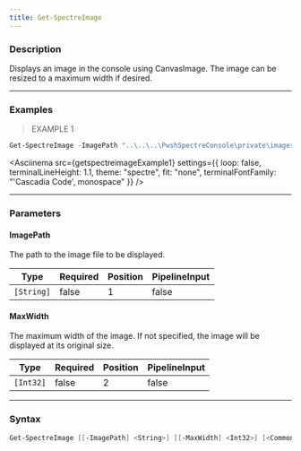 ```yaml
---
title: Get-SpectreImage
---
```









### Description

Displays an image in the console using CanvasImage. The image can be resized to a maximum width if desired.



---


### Examples
> EXAMPLE 1

```powershell
Get-SpectreImage -ImagePath "..\..\..\PwshSpectreConsole\private\images\smiley.png" -MaxWidth 40
```
<Asciinema
    src={getspectreimageExample1}
    settings={{
        loop: false,
        terminalLineHeight: 1.1,
        theme: "spectre",
        fit: "none",
        terminalFontFamily: "'Cascadia Code', monospace"
    }}
/>


---


### Parameters
#### **ImagePath**

The path to the image file to be displayed.






|Type      |Required|Position|PipelineInput|
|----------|--------|--------|-------------|
|`[String]`|false   |1       |false        |



#### **MaxWidth**

The maximum width of the image. If not specified, the image will be displayed at its original size.






|Type     |Required|Position|PipelineInput|
|---------|--------|--------|-------------|
|`[Int32]`|false   |2       |false        |





---


### Syntax
```powershell
Get-SpectreImage [[-ImagePath] <String>] [[-MaxWidth] <Int32>] [<CommonParameters>]
```
